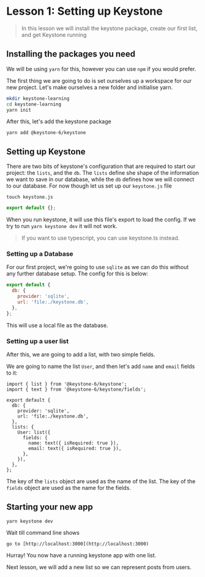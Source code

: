 
# Lesson 1: Setting up Keystone

> In this lesson we will install the keystone package, create our first list, and get Keystone running

## Installing the packages you need

We will be using `yarn` for this, however you can use `npm` if you would prefer.

The first thing we are going to do is set ourselves up a workspace for our new project. Let's make ourselves a new folder and initialise yarn.

```sh
mkdir keystone-learning
cd keystone-learning
yarn init
```

After this, let's add the keystone package

`yarn add @keystone-6/keystone`

## Setting up Keystone

There are two bits of keystone's configuration that are required to start our project: the `lists`, and the `db`. The `lists` define
she shape of the information we want to save in our database, while the `db` defines how we will connect to our database. For now though
let us set up our `keystone.js` file

`touch keystone.js`

```js
export default {};
```

When you run keystone, it will use this file's export to load the config. If we try to run `yarn keystone dev` it will not work.

> If you want to use typescript, you can use keystone.ts instead.

### Setting up a Database

For our first project, we're going to use `sqlite` as we can do this without any further database setup. The config for this is below:

```js
export default {
  db: {
    provider: 'sqlite',
    url: 'file:./keystone.db',
  },
};
```

This will use a local file as the database.

### Setting up a user list

After this, we are going to add a list, with two simple fields.

We are going to name the list `User`, and then let's add `name` and `email` fields to it:

```js{9-16}[5-8]
import { list } from '@keystone-6/keystone';
import { text } from '@keystone-6/keystone/fields';

export default {
  db: {
    provider: 'sqlite',
    url: 'file:./keystone.db',
  },
  lists: {
    User: list({
      fields: {
        name: text({ isRequired: true }),
        email: text({ isRequired: true }),
      },
    }),
  },
};
```

The key of the `lists` object are used as the name of the list. The key of the `fields` object are used as the name for the fields.

## Starting your new app

`yarn keystone dev`

Wait till command line shows

```
go to [http://localhost:3000](http://localhost:3000)
```

Hurray! You now have a running keystone app with one list.

Next lesson, we will add a new list so we can represent posts from users.

